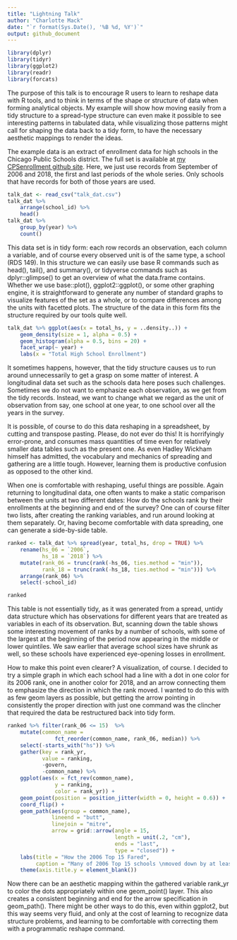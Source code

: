 ```yaml
---
title: "Lightning Talk"
author: "Charlotte Mack"
date: "`r format(Sys.Date(), '%B %d, %Y')`"
output: github_document
---
```


```r
library(dplyr)
library(tidyr)
library(ggplot2)
library(readr)
library(forcats)
```

The purpose of this talk is to encourage R users to learn to reshape data with R tools, and to think in terms of the shape or structure of data when forming analytical objects. My example will show how moving easily from a tidy structure to a spread-type structure can even make it possible to see interesting patterns in tabulated data, while visualizing those patterns might call for shaping the data back to a tidy form, to have the necessary aesthetic mappings to render the ideas.

The example data is an extract of enrollment data for high schools in the Chicago Public Schools district. The full set is available at [my CPSenrollment github site](https://github.com/cymack/CPSenrollment). Here, we just use records from September of 2006 and 2018, the first and last periods of the whole series. Only schools that have records for both of those years are used. 

```r
talk_dat <- read_csv("talk_dat.csv")
talk_dat %>% 
    arrange(school_id) %>%
    head()
talk_dat %>% 
    group_by(year) %>% 
    count()

```

This data set is in tidy form: each row records an observation, each column a variable, and of course every observed unit is of the same type, a school (RDS 149). In this structure we can easily use base R commands such as head(), tail(), and summary(), or tidyverse commands such as dplyr::glimpse() to get an overview of what the data.frame contains. Whether we use base::plot(), ggplot2::ggplot(), or some other graphing engine, it is straightforward to generate any number of standard graphs to visualize features of the set as a whole, or to compare differences among the units with facetted plots. The structure of the data in this form fits the structure required by our tools quite well.

```r
talk_dat %>% ggplot(aes(x = total_hs, y = ..density..)) +
    geom_density(size = 1, alpha = 0.5) +
    geom_histogram(alpha = 0.5, bins = 20) +
    facet_wrap(~ year) +
    labs(x = "Total High School Enrollment")
```

It sometimes happens, however, that the tidy structure causes us to run around unnecessarily to get a grasp on some matter of interest. A longitudinal data set such as the schools data here poses such challenges. Sometimes we do not want to emphasize each observation, as we get from the tidy records. Instead, we want to change what we regard as the unit of observation from say, one school at one year, to one school over all the years in the survey.

It is possible, of course to do this data reshaping in a spreadsheet, by cutting and transpose pasting. Please, do not ever do this! It is horrifyingly error-prone, and consumes mass quantities of time even for relatively smaller data tables such as the present one. As even Hadley Wickham himself has admitted, the vocabulary and mechanics of spreading and gathering are a little tough. However, learning them is productive confusion as opposed to the other kind.

When one is comfortable with reshaping, useful things are possible. Again returning to longitudinal data, one often wants to make a static comparison between the units at two different dates: How do the schools rank by their enrollments at the beginning and end of the survey? One can of course filter two lists, after creating the ranking variables, and run around looking at them separately. Or, having become comfortable with data spreading, one can generate a side-by-side table. 

```r
ranked <- talk_dat %>% spread(year, total_hs, drop = TRUE) %>% 
    rename(hs_06 = `2006`, 
           hs_18 = `2018`) %>% 
    mutate(rank_06 = trunc(rank(-hs_06, ties.method = "min")), 
           rank_18 = trunc(rank(-hs_18, ties.method = "min"))) %>%
    arrange(rank_06) %>%
    select(-school_id)

ranked
```

This table is not essentially tidy, as it was generated from a spread, untidy data structure which has observations for different years that are treated as variables in each of its observation. But, scanning down the table shows some interesting movement of ranks by a number of schools, with some of the largest at the beginning of the period now appearing in the middle or lower quintiles. We saw earlier that average school sizes have shrunk as well, so these schools have experienced eye-opening losses in enrollment.

How to make this point even clearer? A visualization, of course. I decided to try a simple graph in which each school had a line with a dot in one color for its 2006 rank, one in another color for 2018, and an arrow connecting them to emphasize the direction in which the rank moved. I wanted to do this with as few geom layers as possible, but getting the arrow pointing in consistently the proper direction with just one command was the clincher that required the data be restructured back into tidy form.

```r
ranked %>% filter(rank_06 <= 15)  %>% 
    mutate(common_name = 
               fct_reorder(common_name, rank_06, median)) %>%
    select(-starts_with("hs")) %>% 
    gather(key = rank_yr, 
           value = ranking, 
           -govern,
           -common_name) %>% 
    ggplot(aes(x = fct_rev(common_name), 
               y = ranking, 
               color = rank_yr)) + 
    geom_point(position = position_jitter(width = 0, height = 0.6)) +
    coord_flip() + 
    geom_path(aes(group = common_name), 
              lineend = "butt", 
              linejoin = "mitre", 
              arrow = grid::arrow(angle = 15, 
                                  length = unit(.2, "cm"), 
                                  ends = "last", 
                                  type = "closed")) +
    labs(title = "How the 2006 Top 15 Fared",
         caption = "Many of 2006 Top 15 schools \nmoved down by at least one decile.") +
    theme(axis.title.y = element_blank()) 

```

Now there can be an aesthetic mapping within the gathered variable rank_yr to color the dots appropriately within one geom_point() layer. This also creates a consistent beginning and end for the arrow specification in geom_path(). There might be other ways to do this, even within ggplot2, but this way seems very fluid, and only at the cost of learning to recognize data structure problems, and learning to be comfortable with correcting them with a programmatic reshape command.
